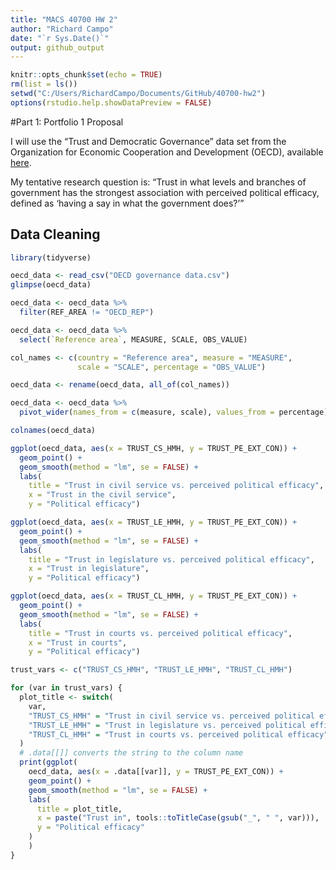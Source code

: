 ```yaml
---
title: "MACS 40700 HW 2"
author: "Richard Campo"
date: "`r Sys.Date()`"
output: github_output
---
```


```r
knitr::opts_chunk$set(echo = TRUE)
rm(list = ls())
setwd("C:/Users/RichardCampo/Documents/GitHub/40700-hw2")
options(rstudio.help.showDataPreview = FALSE)
```

#Part 1: Portfolio 1 Proposal

I will use the "Trust and Democratic Governance" data set from the Organization for Economic Cooperation and Development (OECD), available [here](https://data-explorer.oecd.org/vis?lc=en&fs[0]=Topic%2C1%7CGovernment%23GOV%23%7CGeneral%20government%23GOV_GG%23&pg=0&fc=Topic&bp=true&snb=14&vw=ov&df[ds]=dsDisseminateFinalDMZ&df[id]=DSD_GOV_TDG_SPS_GPC%40DF_GOV_TDG_2023&df[ag]=OECD.GOV.GIP&df[vs]=1.0&pd=%2C&dq=A.......&ly[rw]=REF_AREA&ly[cl]=MEASURE%2CSCALE&to[TIME_PERIOD]=false&lo=5&lom=LASTNPERIODS).

My tentative research question is: "Trust in what levels and branches of government has the strongest association with perceived political efficacy, defined as 'having a say in what the government does?'"


## Data Cleaning
```r
library(tidyverse)

oecd_data <- read_csv("OECD governance data.csv")
glimpse(oecd_data)
```
```r
oecd_data <- oecd_data %>%
  filter(REF_AREA != "OECD_REP")

oecd_data <- oecd_data %>% 
  select(`Reference area`, MEASURE, SCALE, OBS_VALUE)

col_names <- c(country = "Reference area", measure = "MEASURE",
               scale = "SCALE", percentage = "OBS_VALUE")

oecd_data <- rename(oecd_data, all_of(col_names))

oecd_data <- oecd_data %>% 
  pivot_wider(names_from = c(measure, scale), values_from = percentage)
```

```r
colnames(oecd_data)

ggplot(oecd_data, aes(x = TRUST_CS_HMH, y = TRUST_PE_EXT_CON)) +
  geom_point() +
  geom_smooth(method = "lm", se = FALSE) +
  labs(
    title = "Trust in civil service vs. perceived political efficacy", 
    x = "Trust in the civil service",
    y = "Political efficacy")
```

```r
ggplot(oecd_data, aes(x = TRUST_LE_HMH, y = TRUST_PE_EXT_CON)) +
  geom_point() +
  geom_smooth(method = "lm", se = FALSE) +
  labs(
    title = "Trust in legislature vs. perceived political efficacy", 
    x = "Trust in legislature",
    y = "Political efficacy")
```

```r
ggplot(oecd_data, aes(x = TRUST_CL_HMH, y = TRUST_PE_EXT_CON)) +
  geom_point() +
  geom_smooth(method = "lm", se = FALSE) +
  labs(
    title = "Trust in courts vs. perceived political efficacy", 
    x = "Trust in courts",
    y = "Political efficacy")
```

```r
trust_vars <- c("TRUST_CS_HMH", "TRUST_LE_HMH", "TRUST_CL_HMH")

for (var in trust_vars) {
  plot_title <- switch(
    var,
    "TRUST_CS_HMH" = "Trust in civil service vs. perceived political efficacy",
    "TRUST_LE_HMH" = "Trust in legislature vs. perceived political efficacy",
    "TRUST_CL_HMH" = "Trust in courts vs. perceived political efficacy"
  )
  # .data[[]] converts the string to the column name
  print(ggplot(
    oecd_data, aes(x = .data[[var]], y = TRUST_PE_EXT_CON)) +
    geom_point() +
    geom_smooth(method = "lm", se = FALSE) +
    labs(
      title = plot_title,
      x = paste("Trust in", tools::toTitleCase(gsub("_", " ", var))),
      y = "Political efficacy"
    )
    )
}
```


